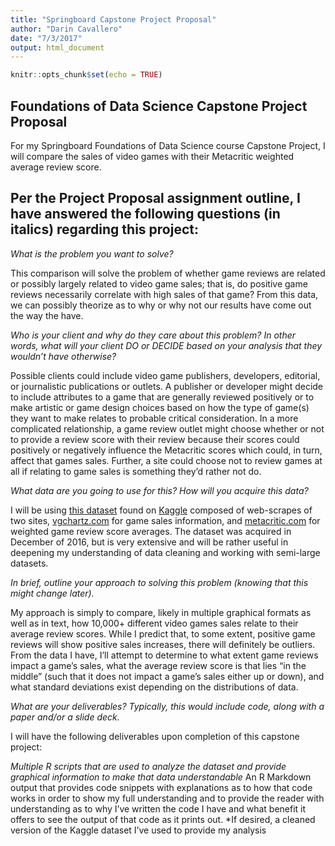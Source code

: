 ```yaml
---
title: "Springboard Capstone Project Proposal"
author: "Darin Cavallero"
date: "7/3/2017"
output: html_document
---
```


```r
knitr::opts_chunk$set(echo = TRUE)
```

## Foundations of Data Science Capstone Project Proposal

For my Springboard Foundations of Data Science course Capstone Project, I will compare the sales of video games with their Metacritic weighted average review score. 

Per the Project Proposal assignment outline, I have answered the following questions (in italics) regarding this project:
---
*What is the problem you want to solve?*

This comparison will solve the problem of whether game reviews are related or possibly largely related to video game sales; that is, do positive game reviews necessarily correlate with high sales of that game? From this data, we can possibly theorize as to why or why not our results have come out the way the have.
  
*Who is your client and why do they care about this problem? In other words, what will your client DO or DECIDE based on your analysis that they wouldn’t have otherwise?*

Possible clients could include video game publishers, developers, editorial, or journalistic publications or outlets. A publisher or developer might decide to include attributes to a game that are generally reviewed positively or to make artistic or game design choices based on how the type of game(s) they want to make relates to probable critical consideration. In a more complicated relationship, a game review outlet might choose whether or not to provide a review score with their review because their scores could positively or negatively influence the Metacritic scores which could, in turn, affect that games sales. Further, a site could choose not to review games at all if relating to game sales is something they'd rather not do.
  
*What data are you going to use for this? How will you acquire this data?*

I will be using [this dataset](https://www.kaggle.com/rush4ratio/video-game-sales-with-ratings) found on [Kaggle](https://www.kaggle.com/) composed of web-scrapes of two sites, [vgchartz.com](http://www.vgchartz.com) for game sales information, and [metacritic.com](http://www.metacritic.com) for weighted game review score averages.
The dataset was acquired in December of 2016, but is very extensive and will be rather useful in deepening my understanding of data cleaning and working with semi-large datasets.
  
*In brief, outline your approach to solving this problem (knowing that this might change later).*

My approach is simply to compare, likely in multiple graphical formats as well as in text, how 10,000+ different video games sales relate to their average review scores. While I predict that, to some extent, positive game reviews will show positive sales increases, there will definitely be outliers. From the data I have, I'll attempt to determine to what extent game reviews impact a game's sales, what the average review score is that lies "in the middle" (such that it does not impact a game's sales either up or down), and what standard deviations exist depending on the distributions of data.
  
*What are your deliverables? Typically, this would include code, along with a paper and/or a slide deck.*

I will have the following deliverables upon completion of this capstone project:

*Multiple R scripts that are used to analyze the dataset and provide graphical information to make that data understandable
*An R Markdown output that provides code snippets with explanations as to how that code works in order to show my full understanding and to provide the reader with understanding as to why I've written the code I have and what benefit it offers to see the output of that code as it prints out.
*If desired, a cleaned version of the Kaggle dataset I've used to provide my analysis

